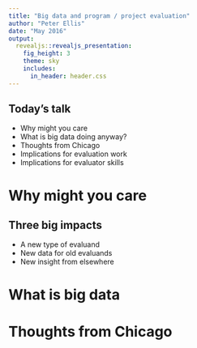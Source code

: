 ```yaml
---
title: "Big data and program / project evaluation"
author: "Peter Ellis"
date: "May 2016"
output:
  revealjs::revealjs_presentation:
    fig_height: 3
    theme: sky
    includes:
      in_header: header.css
---
```


## Today's talk

* Why might you care
* What is big data doing anyway?
* Thoughts from Chicago
* Implications for evaluation work
* Implications for evaluator skills

# Why might you care

## Three big impacts

* A new type of evaluand
* New data for old evaluands
* New insight from elsewhere

# What is big data 


# Thoughts from Chicago


